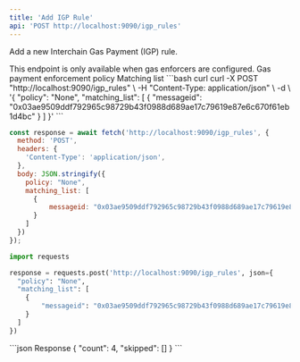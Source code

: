 ```yaml
---
title: 'Add IGP Rule'
api: 'POST http://localhost:9090/igp_rules'
---
```


Add a new Interchain Gas Payment (IGP) rule.

<Note>
This endpoint is only available when gas enforcers are configured.
</Note>

<Expandable title="Request Body">
  <ParamField query="policy" type="GasPaymentEnforcementPolicy">
    Gas payment enforcement policy
  </ParamField>
  <ParamField query="matching_list" type="ListElement[]">
    Matching list
  </ParamField>
</Expandable>

<RequestExample>
```bash curl
curl -X POST "http://localhost:9090/igp_rules" \
  -H "Content-Type: application/json" \
  -d \
'{
  "policy": "None",
  "matching_list": [
    {
        "messageid": "0x03ae9509ddf792965c98729b43f0988d689ae17c79619e87e6c670f61eb1d4bc"
    }
  ]
}'
```

```javascript JavaScript
const response = await fetch('http://localhost:9090/igp_rules', {
  method: 'POST',
  headers: {
    'Content-Type': 'application/json',
  },
  body: JSON.stringify({
    policy: "None",
    matching_list: [
      {
          messageid: "0x03ae9509ddf792965c98729b43f0988d689ae17c79619e87e6c670f61eb1d4bc"
      }
    ]
  })
});
```

```python Python
import requests

response = requests.post('http://localhost:9090/igp_rules', json={
  "policy": "None",
  "matching_list": [
    {
        "messageid": "0x03ae9509ddf792965c98729b43f0988d689ae17c79619e87e6c670f61eb1d4bc"
    }
  ]
})
```
</RequestExample>

<ResponseExample>
```json Response
{
  "count": 4,
  "skipped": []
}
```
</ResponseExample>